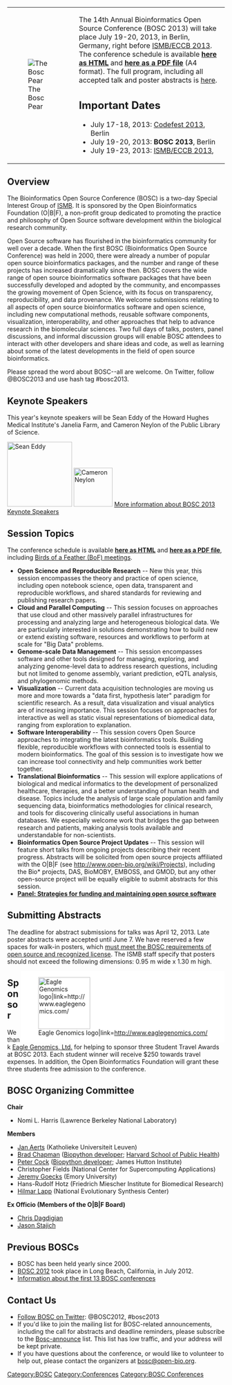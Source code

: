 
{|
|[[Image:Pear.png|left|The Bosc Pear]]
|
|The 14th Annual Bioinformatics Open Source Conference (BOSC 2013) will take place July 19-20, 2013, in Berlin, Germany, right before [http://www.iscb.org/ismbeccb2013 ISMB/ECCB 2013].
The conference schedule is available '''[[BOSC_2013_Schedule|here as HTML]]''' and '''[[Media:BOSC2013_schedule.pdf | here as a PDF file]]''' (A4 format).
The full program, including all accepted talk and poster abstracts is [http://www.open-bio.org/bosc2013/BOSC2013-program.pdf here].

== Important Dates ==

* July 17-18, 2013: [[Codefest 2013]], Berlin
* July 19-20, 2013: '''BOSC 2013''', Berlin
* July 19-23, 2013: [http://www.iscb.org/ismbeccb2013 ISMB/ECCB 2013], 
|}

== Overview ==

The Bioinformatics Open Source Conference (BOSC) is a two-day Special Interest Group of [http://www.iscb.org/ismbeccb2013 ISMB]. It is sponsored by the Open Bioinformatics Foundation (O|B|F), a non-profit group dedicated to promoting the practice and philosophy of Open Source software development within the biological research community. 

Open Source software has flourished in the bioinformatics community for well over a decade. When the first BOSC (Bioinformatics Open Source Conference) was held in 2000, there were already a number of popular open source bioinformatics packages, and the number and range of these projects has increased dramatically since then. BOSC covers the wide range of open source bioinformatics software packages that have been successfully developed and adopted by the community, and encompasses the growing movement of Open Science, with its focus on transparency, reproducibility, and data provenance. We welcome submissions relating to all aspects of open source bioinformatics software and open science, including new computational methods, reusable software components, visualization, interoperability, and other approaches that help to advance research in the biomolecular sciences. Two full days of talks, posters, panel discussions, and informal discussion groups will enable BOSC attendees to interact with other developers and share ideas and code, as well as learning about some of the latest developments in the field of open source bioinformatics.

Please spread the word about BOSC--all are welcome. On Twitter, follow @BOSC2013 and use hash tag #bosc2013.

== Keynote Speakers ==
This year's keynote speakers will be Sean Eddy of the Howard Hughes Medical Institute's Janelia Farm, and Cameron Neylon of the Public Library of Science.

[[Image:SeanEddy.jpg|150px|Sean Eddy]] 
[[Image:Neylon.jpg|90px|Cameron Neylon]] 
[[BOSC_Keynote_Speakers|More information about BOSC 2013 Keynote Speakers]]

== Session Topics ==

The conference schedule is available '''[[BOSC_2013_Schedule|here as HTML]]''' and '''[[Media:BOSC2013_schedule.pdf | here as a PDF file]]''', including [[BOSC_2013/BOFs|Birds of a Feather (BoF) meetings]].

* '''Open Science and Reproducible Research''' -- New this year, this session encompasses the theory and practice of open science, including open notebook science, open data, transparent and reproducible workflows, and shared standards for reviewing and publishing research papers.
* '''Cloud and Parallel Computing''' -- This session focuses on approaches that use cloud and other massively parallel infrastructures for processing and analyzing large and heterogeneous biological data. We are particularly interested in solutions demonstrating how to build new or extend existing software, resources and workflows to perform at scale for "Big Data" problems.
* '''Genome-scale Data Management''' -- This session encompasses software and other tools designed for managing, exploring, and analyzing genome-level data to address research questions, including but not limited to genome assembly, variant prediction, eQTL analysis, and phylogenomic methods.
* '''Visualization''' -- Current data acquisition technologies are moving us more and more towards a "data first, hypothesis later" paradigm for scientific research. As a result, data visualization and visual analytics are of increasing importance. This session focuses on approaches for interactive as well as static visual representations of biomedical data, ranging from exploration to explanation.
* '''Software Interoperability''' -- This session covers Open Source approaches to integrating the latest bioinformatics tools. Building flexible, reproducible workflows with connected tools is essential to modern bioinformatics. The goal of this session is to investigate how we can increase tool connectivity and help communities work better together.
* '''Translational Bioinformatics''' -- This session will explore applications of biological and medical informatics to the development of personalized healthcare, therapies, and a better understanding of human health and disease. Topics include the analysis of large scale population and family sequencing data, bioinformatics methodologies for clinical research, and tools for discovering clinically useful associations in human databases. We especially welcome work that bridges the gap between research and patients, making analysis tools available and understandable for non-scientists.
* '''Bioinformatics Open Source Project Updates''' -- This session will feature short talks from ongoing projects describing their recent progress. Abstracts will be solicited from open source projects affiliated with the O|B|F (see http://www.open-bio.org/wiki/Projects), including the Bio* projects, DAS, BioMOBY, EMBOSS, and GMOD, but any other open-source project will be equally eligible to submit abstracts for this session.
* '''[[BOSC_Panel_2013|Panel: Strategies for funding and maintaining open source software]]'''

== Submitting Abstracts ==

The deadline for abstract submissions for talks was April 12, 2013. Late poster abstracts were accepted until June 7. We have reserved a few spaces for walk-in posters, which [[BOSC_Abstract_Submission|must meet the BOSC requirements of open source and recognized license]]. The ISMB staff specify that posters should not exceed the following dimensions: 0.95 m wide x 1.30 m high.

<div style="float:right; background-color: #FFFFFF">[[File:Eagle_logo_2013.jpg|120px|right|Eagle Genomics logo|link=http://www.eaglegenomics.com/]]</div>

== Sponsor ==

We thank [http://www.eaglegenomics.com/ Eagle Genomics, Ltd.] for helping to sponsor three Student Travel Awards at BOSC 2013. Each student winner will receive $250 towards travel expenses. In addition, the Open Bioinformatics Foundation will grant these three students free admission to the conference.

== BOSC Organizing Committee ==

'''Chair'''

* Nomi L. Harris (Lawrence Berkeley National Laboratory)

'''Members'''

* [http://www.esat.kuleuven.be/scd/person.php?persid=473 Jan Aerts] (Katholieke Universiteit Leuven)
* [http://bcbio.wordpress.com Brad Chapman] ([http://biopython.org Biopython developer]; [http://compbio.sph.harvard.edu/chb/ Harvard School of Public Health])
* [http://www.scri.ac.uk/staff/petercock Peter Cock] ([http://biopython.org Biopython developer]; James Hutton Institute)
* Christopher Fields (National Center for Supercomputing Applications)
* [http://bx.mathcs.emory.edu/people/jeremy/ Jeremy Goecks] (Emory University)
* Hans-Rudolf Hotz (Friedrich Miescher Institute for Biomedical Research)
* [http://www.bioperl.org/wiki/Hilmar_Lapp Hilmar Lapp] (National Evolutionary Synthesis Center)

'''Ex Officio (Members of the O|B|F Board)'''
* [http://www.bioperl.org/wiki/Chris_Dagdigian Chris Dagdigian]
* [http://www.bioperl.org/wiki/Jason_Stajich Jason Stajich]

== Previous BOSCs ==

* BOSC has been held yearly since 2000.
* [[BOSC 2012]] took place in Long Beach, California, in July 2012.
* [[Past BOSC conferences | Information about the first 13 BOSC conferences]]

== Contact Us ==

* [http://twitter.com/#!/BOSC2012 Follow BOSC on Twitter]: @BOSC2012, #bosc2013
* If you'd like to join the mailing list for BOSC-related announcements, including the call for abstracts and deadline reminders, please subscribe to the [http://lists.open-bio.org/mailman/listinfo/bosc-announce Bosc-announce] list.  This list has low traffic, and your address will be kept private.
* If you have questions about the conference, or would like to volunteer to help out, please contact the organizers at [mailto:bosc@open-bio.org bosc@open-bio.org].

[[Category:BOSC]] [[Category:Conferences]]
[[Category:BOSC Conferences]]